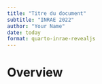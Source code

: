 ```yaml
---
title: "Titre du document"
subtitle: "INRAE 2022"
author: "Your Name"
date: today
format: quarto-inrae-revealjs
---
```


# Overview
